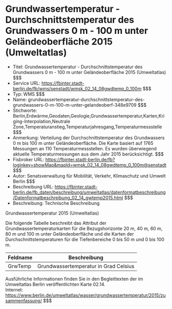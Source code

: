 # Grundwassertemperatur - Durchschnittstemperatur des Grundwassers 0 m - 100 m unter Geländeoberfläche 2015 (Umweltatlas)
- Titel: Grundwassertemperatur - Durchschnittstemperatur des Grundwassers 0 m - 100 m unter Geländeoberfläche 2015 (Umweltatlas) $$$
- Service URL: https://fbinter.stadt-berlin.de/fb/wms/senstadt/wmsk_02_14_08gwdtemp_0_100m $$$
- Typ: WMS $$$
- Name: grundwassertemperatur-durchschnittstemperatur-des-grundwassers-0-m-100-m-unter-gelandeoberf-348e9709 $$$
- Stichworte: Berlin,Erdwärme,Geodaten,Geologie,Grundwassertemperatur,Karten,Kriging-Interpolation,Neutrale Zone,Temperaturanstieg,Temperaturjahresgang,Temperaturmessstelle $$$
- Anmerkung: Verteilung der Durchschnittstemperatur des Grundwassers 0 m bis 100 m unter Geländeoberfläche. Die Karte basiert auf 1765 Messungen an 110 Temperaturmessstellen. Es wurden überwiegend aktuelle Temperaturmessungen aus dem Jahr 2015 berücksichtigt. $$$
- Fisbroker URL: https://fbinter.stadt-berlin.de/fb?loginkey=showMap&mapId=wmsk_02_14_08gwdtemp_0_100m@senstadt $$$
- Autor: Senatsverwaltung für Mobilität, Verkehr, Klimaschutz und Umwelt Berlin $$$
- Beschreibung URL: https://fbinter.stadt-berlin.de/fb_daten/beschreibung/umweltatlas/datenformatbeschreibung/Datenformatbeschreibung_02_14_gwtemp2015.html $$$
- Beschreibung: Technische Beschreibung 

Grundwassertemperatur 2015 (Umweltatlas)

Die folgende Tabelle beschreibt das Attribut der Grundwassertemperaturkarten für die Bezugshorizonte 20 m, 40 m, 60 m, 80 m und 100 m unter Geländeoberfläche und die Karten der Durchschnittstemperaturen für die Tiefenbereiche 0 bis 50 m und 0 bis 100 m.

| **Feldname** | **Beschreibung**                      |
| ------------ | ------------------------------------- |
| GrwTemp      | Grundwassertemperatur in Grad Celsius |

Ausführliche Informationen finden Sie in den Begleittexten der im Umweltatlas Berlin veröffentlichten Karte 02.14.  
Internet: https://www.berlin.de/umweltatlas/wasser/grundwassertemperatur/2015/zusammenfassung/ $$$
